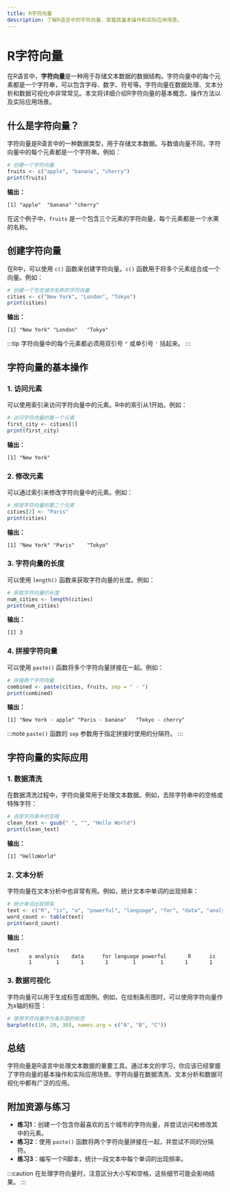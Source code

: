 ```yaml
---
title: R字符向量
description: 了解R语言中的字符向量，掌握其基本操作和实际应用场景。
---
```


# R字符向量

在R语言中，**字符向量**是一种用于存储文本数据的数据结构。字符向量中的每个元素都是一个字符串，可以包含字母、数字、符号等。字符向量在数据处理、文本分析和数据可视化中非常常见。本文将详细介绍R字符向量的基本概念、操作方法以及实际应用场景。

## 什么是字符向量？

字符向量是R语言中的一种数据类型，用于存储文本数据。与数值向量不同，字符向量中的每个元素都是一个字符串。例如：

```r
# 创建一个字符向量
fruits <- c("apple", "banana", "cherry")
print(fruits)
```

**输出：**
```
[1] "apple"  "banana" "cherry"
```

在这个例子中，`fruits` 是一个包含三个元素的字符向量，每个元素都是一个水果的名称。

## 创建字符向量

在R中，可以使用 `c()` 函数来创建字符向量。`c()` 函数用于将多个元素组合成一个向量。例如：

```r
# 创建一个包含城市名称的字符向量
cities <- c("New York", "London", "Tokyo")
print(cities)
```

**输出：**
```
[1] "New York" "London"   "Tokyo"
```

:::tip
字符向量中的每个元素都必须用双引号 `"` 或单引号 `'` 括起来。
:::

## 字符向量的基本操作

### 1. 访问元素

可以使用索引来访问字符向量中的元素。R中的索引从1开始。例如：

```r
# 访问字符向量的第一个元素
first_city <- cities[1]
print(first_city)
```

**输出：**
```
[1] "New York"
```

### 2. 修改元素

可以通过索引来修改字符向量中的元素。例如：

```r
# 修改字符向量的第二个元素
cities[2] <- "Paris"
print(cities)
```

**输出：**
```
[1] "New York" "Paris"    "Tokyo"
```

### 3. 字符向量的长度

可以使用 `length()` 函数来获取字符向量的长度。例如：

```r
# 获取字符向量的长度
num_cities <- length(cities)
print(num_cities)
```

**输出：**
```
[1] 3
```

### 4. 拼接字符向量

可以使用 `paste()` 函数将多个字符向量拼接在一起。例如：

```r
# 拼接两个字符向量
combined <- paste(cities, fruits, sep = " - ")
print(combined)
```

**输出：**
```
[1] "New York - apple" "Paris - banana"   "Tokyo - cherry"
```

:::note
`paste()` 函数的 `sep` 参数用于指定拼接时使用的分隔符。
:::

## 字符向量的实际应用

### 1. 数据清洗

在数据清洗过程中，字符向量常用于处理文本数据。例如，去除字符串中的空格或特殊字符：

```r
# 去除字符串中的空格
clean_text <- gsub(" ", "", "Hello World")
print(clean_text)
```

**输出：**
```
[1] "HelloWorld"
```

### 2. 文本分析

字符向量在文本分析中也非常有用。例如，统计文本中单词的出现频率：

```r
# 统计单词出现频率
text <- c("R", "is", "a", "powerful", "language", "for", "data", "analysis")
word_count <- table(text)
print(word_count)
```

**输出：**
```
text
       a analysis    data      for language powerful       R      is 
       1        1       1       1        1        1       1       1 
```

### 3. 数据可视化

字符向量可以用于生成标签或图例。例如，在绘制条形图时，可以使用字符向量作为x轴的标签：

```r
# 使用字符向量作为条形图的标签
barplot(c(10, 20, 30), names.arg = c("A", "B", "C"))
```

## 总结

字符向量是R语言中处理文本数据的重要工具。通过本文的学习，你应该已经掌握了字符向量的基本操作和实际应用场景。字符向量在数据清洗、文本分析和数据可视化中都有广泛的应用。

## 附加资源与练习

- **练习1**：创建一个包含你最喜欢的五个城市的字符向量，并尝试访问和修改其中的元素。
- **练习2**：使用 `paste()` 函数将两个字符向量拼接在一起，并尝试不同的分隔符。
- **练习3**：编写一个R脚本，统计一段文本中每个单词的出现频率。

:::caution
在处理字符向量时，注意区分大小写和空格，这些细节可能会影响结果。
:::